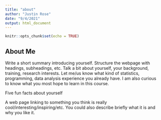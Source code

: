```yaml
---
title: "about"
author: "Justin Rose"
date: "9/4/2021"
output: html_document
---
```


```r
knitr::opts_chunk$set(echo = TRUE)
```

## About Me
Write a short summary introducing yourself. Structure the webpage with headings, subheadings, etc. Talk a bit about yourself, your background, training, research interests. Let me/us know what kind of statistics, programming, data analysis experience you already have. I am also curious to know what you most hope to learn in this course.

Five fun facts about yourself

A web page linking to something you think is really cool/interesting/inspiring/etc. You could also describe briefly what it is and why you like it.